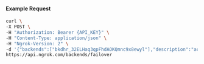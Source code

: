 #### Example Request

```bash
curl \
-X POST \
-H "Authorization: Bearer {API_KEY}" \
-H "Content-Type: application/json" \
-H "Ngrok-Version: 2" \
-d '{"backends":["bkdhr_32ELHaq3qpFhdAOKQmnc9x8ewyl"],"description":"acme failover","metadata":"{\"environment\": \"staging\"}"}' \
https://api.ngrok.com/backends/failover
```
